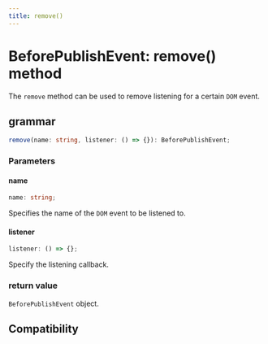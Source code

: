 ```yaml
---
title: remove()
---
```


# BeforePublishEvent: remove() method

The `remove` method can be used to remove listening for a certain `DOM` event.

## grammar

```ts
remove(name: string, listener: () => {}): BeforePublishEvent;
```

### Parameters

#### name

```ts
name: string;
```

Specifies the name of the `DOM` event to be listened to.

#### listener

```ts
listener: () => {};
```

Specify the listening callback.

### return value

`BeforePublishEvent` object.

## Compatibility


<LegacyCompatTable metadata="lynx-api/lynx/lynx-before-publish-event/remove" />
